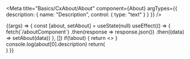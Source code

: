 
<Meta
  title="Basics/CxAbout/About"
  component={About}
  argTypes={{
    description: {
      name: "Description",
      control: { type: "text" }
    }
  }}
/>

<ArgsTable of={About} />

<Canvas>
  <Story name="About">
    {(args) => {
      const [about, setAbout] = useState(null)
      useEffect(() => {
        fetch(`/aboutComponent`)
        .then(response => response.json())
        .then((data) => setAbout(data))
      }, [])
      if(!about) {
        return <></>
      }
      console.log(about[0].description)
      return(
        <div className="p-2">
          <About description={args.description || about[0].description} />
        </div>
      )
    }}
  </Story>
</Canvas>
